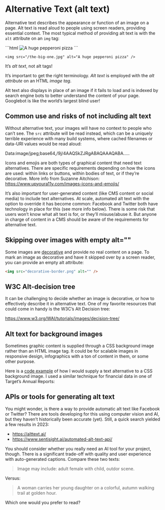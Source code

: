 
# Alternative Text (alt text)

Alternative text describes the appearance or function of an image on a page. Alt text is read aloud to people using screen readers, providing essential context. The most typical method of providing alt text is with the `alt` attribute on an `img` tag:

<div className="grid grid-cols-2 items-center justify-center text-lg">
    ```html
    <img
        src="the-big-one.jpg"
        alt="A huge pepperoni pizza"
    />
    ```

    <img src="/the-big-one.jpg" alt="A huge pepperoni pizza" />
</div>

<DropCapQuote>
It’s <em>alt text</em>, not alt tags!
</DropCapQuote>

It’s important to get the right terminology. _Alt text_ is employed with the _alt attribute_ on an HTML _image tag_.

Alt text also displays in place of an image if it fails to load and is indexed by search engine bots to better understand the content of your page. Googlebot is like the world’s largest blind user!

## Common use and risks of not including alt text

Without alternative text, your images will have no context to people who can’t see. The `src` attribute will be read instead, which can be a uniquely terrible experience with many build systems, where cached filenames or data-URI values would be read aloud:

<DropCapQuote>
Data:image/jpeg;base64,/9j/4AAQSkZJRgABAQAAAQABA.....
</DropCapQuote>

Icons and emojis are both types of graphical content that need text alternatives. There are specific requirements depending on how the icons are used: within links or buttons, within bodies of text, or if they’re decorative. More info from Suzanne Aitchison: https://www.upyoura11y.com/images-icons-and-emojis/

It’s also important for user-generated content (like CMS content or social media) to include text alternatives. At scale, automated alt text with the option to override it has become common: Facebook and Twitter both have technology in place for this (see more info below). There is some risk that users won’t know what alt text is for, or they’ll misuse/abuse it. But anyone in charge of content in a CMS should be aware of the requirements for alternative text.

## Skipping over images with empty alt=""

Some images are [decorative](https://www.w3.org/WAI/tutorials/images/decorative/) and provide no real content on a page. To mark an image as decorative and have it skipped over by a screen reader, you can provide an empty alt attribute:

```html
<img src="decorative-border.png" alt="" />
```

## W3C Alt-decision tree

It can be challenging to decide whether an image is decorative, or how to effectively describe it in alternative text. One of my favorite resources that could come in handy is the W3C’s Alt Decision tree:

https://www.w3.org/WAI/tutorials/images/decision-tree/

## Alt text for background images

Sometimes graphic content is supplied through a CSS background image rather than an HTML image tag. It could be for scalable images in responsive design, infographics with a ton of content in them, or some other purpose.

Here is a [code example](https://stackblitz.com/edit/web-platform-ddeyuo?file=index.html) of how I would supply a text alternative to a CSS background image. I used a similar technique for financial data in one of Target’s Annual Reports:

<StackBlitz name="web-platform-ddeyuo" view="both" />

## APIs or tools for generating alt text

You might wonder, is there a way to provide automatic alt text like Facebook or Twitter? There are tools developing for this using computer vision and AI, but they haven’t historically been accurate (yet). Still, a quick search yielded a few results in 2023:

- https://alttext.ai/
- https://www.sentisight.ai/automated-alt-text-api/

You should consider whether you really need an AI tool for your project, though. There is a significant trade-off with quality and user experience with auto-generated captions. Compare these two texts:

> Image may include: adult female with child, outdor scene.

Versus:

> A woman carries her young daughter on a colorful, autumn walking trail at golden hour.

Which one would you prefer to read?